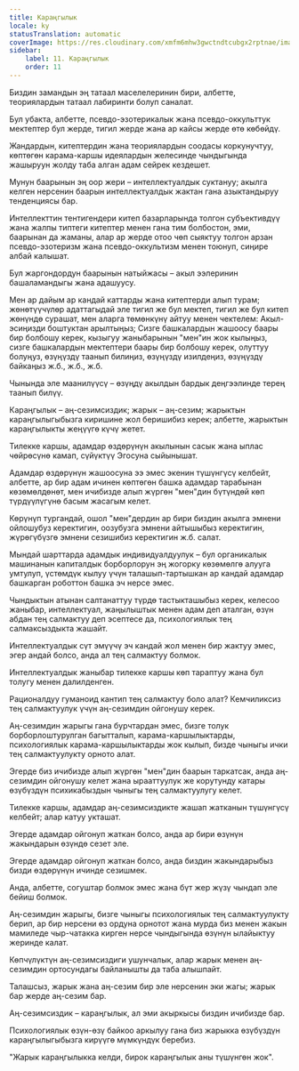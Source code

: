 ```yaml
---
title: Караңгылык
locale: ky
statusTranslation: automatic
coverImage: https://res.cloudinary.com/xmfm6mhw3gwctndtcubgx2rptnae/image/upload/v1741354419/small_cover_la_gran_rebelion_28716e29d2.webp
sidebar:
    label: 11. Караңгылык
    order: 11
---
```

Биздин замандын эң татаал маселелеринин бири, албетте, теориялардын татаал лабиринти болуп саналат.

Бул убакта, албетте, псевдо-эзотерикалык жана псевдо-оккульттук мектептер бул жерде, тигил жерде жана ар кайсы жерде өтө көбөйдү.

Жандардын, китептердин жана теориялардын соодасы коркунучтуу, көптөгөн карама-каршы идеялардын желесинде чындыгында жашыруун жолду таба алган адам сейрек кездешет.

Мунун баарынын эң оор жери – интеллектуалдык суктануу; акылга келген нерсенин баарын интеллектуалдык жактан гана азыктандыруу тенденциясы бар.

Интеллекттин тентигендери китеп базарларында толгон субъективдүү жана жалпы типтеги китептер менен гана тим болбостон, эми, баарынан да жаманы, алар ар жерде отоо чөп сыяктуу толгон арзан псевдо-эзотеризм жана псевдо-оккультизм менен тоюнуп, сиңире албай калышат.

Бул жаргондордун баарынын натыйжасы – акыл ээлеринин башаламандыгы жана адашуусу.

Мен ар дайым ар кандай каттарды жана китептерди алып турам; жөнөтүүчүлөр адаттагыдай эле тигил же бул мектеп, тигил же бул китеп жөнүндө сурашат, мен аларга төмөнкүнү айтуу менен чектелем: Акыл-эсиңизди боштуктан арылтыңыз; Сизге башкалардын жашоосу баары бир болбошу керек, кызыгуу жаныбарынын "мен"ин жок кылыңыз, сизге башкалардын мектептери баары бир болбошу керек, олуттуу болуңуз, өзүңүздү таанып билиңиз, өзүңүздү изилдеңиз, өзүңүздү байкаңыз ж.б., ж.б., ж.б.

Чынында эле маанилүүсү – өзүңдү акылдын бардык деңгээлинде терең таанып билүү.

Караңгылык – аң-сезимсиздик; жарык – аң-сезим; жарыктын караңгылыгыбызга киришине жол беришибиз керек; албетте, жарыктын караңгылыкты жеңүүгө күчү жетет.

Тилекке каршы, адамдар өздөрүнүн акылынын сасык жана ыплас чөйрөсүнө камап, сүйүктүү Эгосуна сыйынышат.

Адамдар өздөрүнүн жашоосуна ээ эмес экенин түшүнгүсү келбейт, албетте, ар бир адам ичинен көптөгөн башка адамдар тарабынан көзөмөлдөнөт, мен ичибизде алып жүргөн "мен"дин бүтүндөй көп түрдүүлүгүнө басым жасагым келет.

Көрүнүп тургандай, ошол "мен"дердин ар бири биздин акылга эмнени ойлошубуз керектигин, оозубузга эмнени айтышыбыз керектигин, жүрөгүбүзгө эмнени сезишибиз керектигин ж.б. салат.

Мындай шарттарда адамдык индивидуалдуулук – бул органикалык машинанын капиталдык борборлорун эң жогорку көзөмөлгө алууга умтулуп, үстөмдүк кылуу үчүн талашып-тартышкан ар кандай адамдар башкарган роботтон башка эч нерсе эмес.

Чындыктын атынан салтанаттуу түрдө тастыкташыбыз керек, келесоо жаныбар, интеллектуал, жаңылыштык менен адам деп аталган, өзүн абдан тең салмактуу деп эсептесе да, психологиялык тең салмаксыздыкта жашайт.

Интеллектуалдык сүт эмүүчү эч кандай жол менен бир жактуу эмес, эгер андай болсо, анда ал тең салмактуу болмок.

Интеллектуалдык жаныбар тилекке каршы көп тараптуу жана бул толугу менен далилденген.

Рационалдуу гуманоид кантип тең салмактуу боло алат? Кемчиликсиз тең салмактуулук үчүн аң-сезимдин ойгонушу керек.

Аң-сезимдин жарыгы гана бурчтардан эмес, бизге толук борборлоштурулган багытталып, карама-каршылыктарды, психологиялык карама-каршылыктарды жок кылып, бизде чыныгы ички тең салмактуулукту орното алат.

Эгерде биз ичибизде алып жүргөн "мен"дин баарын таркатсак, анда аң-сезимдин ойгонушу келет жана ырааттуулук же корутунду катары өзүбүздүн психикабыздын чыныгы тең салмактуулугу келет.

Тилекке каршы, адамдар аң-сезимсиздикте жашап жатканын түшүнгүсү келбейт; алар катуу укташат.

Эгерде адамдар ойгонуп жаткан болсо, анда ар бири өзүнүн жакындарын өзүндө сезет эле.

Эгерде адамдар ойгонуп жаткан болсо, анда биздин жакындарыбыз бизди өздөрүнүн ичинде сезишмек.

Анда, албетте, согуштар болмок эмес жана бүт жер жүзү чындап эле бейиш болмок.

Аң-сезимдин жарыгы, бизге чыныгы психологиялык тең салмактуулукту берип, ар бир нерсени өз ордуна орнотот жана мурда биз менен жакын мамиледе чыр-чатакка кирген нерсе чындыгында өзүнүн ылайыктуу жеринде калат.

Көпчүлүктүн аң-сезимсиздиги ушунчалык, алар жарык менен аң-сезимдин ортосундагы байланышты да таба алышпайт.

Талашсыз, жарык жана аң-сезим бир эле нерсенин эки жагы; жарык бар жерде аң-сезим бар.

Аң-сезимсиздик – караңгылык, ал эми акыркысы биздин ичибизде бар.

Психологиялык өзүн-өзү байкоо аркылуу гана биз жарыкка өзүбүздүн караңгылыгыбызга кирүүгө мүмкүндүк беребиз.

"Жарык караңгылыкка келди, бирок караңгылык аны түшүнгөн жок".

